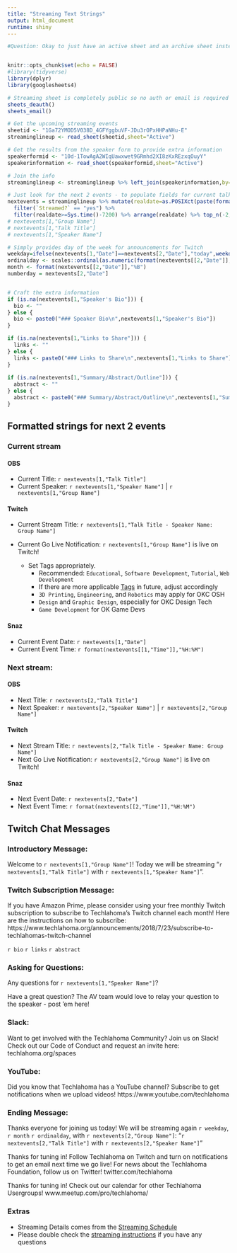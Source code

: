 ```yaml
---
title: "Streaming Text Strings"
output: html_document
runtime: shiny
---
```


```r

#Question: Okay to just have an active sheet and an archive sheet instead of one for each month?


knitr::opts_chunk$set(echo = FALSE)
#library(tidyverse)
library(dplyr)
library(googlesheets4)

# Streaming sheet is completely public so no auth or email is required
sheets_deauth()
sheets_email()

# Get the upcoming streaming events
sheetid <- "1Ga72YMOD5V038D_4GFYggbuVF-JDu3rOPxHHPaNHu-E"
streaminglineup <- read_sheet(sheetid,sheet="Active")

# Get the results from the speaker form to provide extra information
speakerformid <- "10d-1TowAgA2WIqUawxwet9GRmhd2XI8zKxREzxqOuyY"
speakerinformation <- read_sheet(speakerformid,sheet="Active")

# Join the info
streaminglineup <- streaminglineup %>% left_join(speakerinformation,by=c("Speaker Name","Talk Title","Group Name"))

# Just look for the next 2 events - to populate fields for current talk and provide copy/paste material for setup of the next
nextevents = streaminglineup %>% mutate(realdate=as.POSIXct(paste(format(Date,"%Y-%m-%d"),format(Time,"%H:%M")),tz="US/Central")) %>%
  filter(`Streamed?` == "yes") %>%
  filter(realdate>=Sys.time()-7200) %>% arrange(realdate) %>% top_n(-2,realdate)
# nextevents[1,"Group Name"]
# nextevents[1,"Talk Title"]
# nextevents[1,"Speaker Name"]

# Simply provides day of the week for announcements for Twitch
weekday=ifelse(nextevents[1,"Date"]==nextevents[2,"Date"],"today",weekdays(nextevents[[2,"Date"]]))
ordinalday <- scales::ordinal(as.numeric(format(nextevents[[2,"Date"]],"%d")))
month <- format(nextevents[[2,"Date"]],"%B")
numberday = nextevents[2,"Date"]


# Craft the extra information
if (is.na(nextevents[1,"Speaker's Bio"])) {
  bio <- ""
} else {
  bio <- paste0("### Speaker Bio\n",nextevents[1,"Speaker's Bio"])
}

if (is.na(nextevents[1,"Links to Share"])) {
  links <- ""
} else {
  links <- paste0("### Links to Share\n",nextevents[1,"Links to Share"])
}
  
if (is.na(nextevents[1,"Summary/Abstract/Outline"])) {
  abstract <- ""
} else {
  abstract <- paste0("### Summary/Abstract/Outline\n",nextevents[1,"Summary/Abstract/Outline"])
}

```
## Formatted strings for next 2 events
### Current stream
#### OBS
- Current Title: `r nextevents[1,"Talk Title"]`
- Current Speaker: `r nextevents[1,"Speaker Name"]` | `r nextevents[1,"Group Name"]`

#### Twitch
- Current Stream Title: `r nextevents[1,"Talk Title - Speaker Name: Group Name"]`
- Current Go Live Notification: `r nextevents[1,"Group Name"]` is live on Twitch!

  * Set Tags appropriately. 
    * Recommended: `Educational`, `Software Development`, `Tutorial`, `Web Development`
    * If there are more applicable [Tags](https://www.twitch.tv/directory/all/tags) in future, adjust  accordingly
    * `3D Printing`, `Engineering`, and `Robotics` may apply for OKC OSH
    * `Design` and `Graphic Design`, especially for OKC Design Tech
    * `Game Development` for OK Game Devs
    
#### Snaz
- Current Event Date: `r nextevents[1,"Date"]`
- Current Event Time: `r format(nextevents[[1,"Time"]],"%H:%M")`

### Next stream:
#### OBS

- Next Title: `r nextevents[2,"Talk Title"]`
- Next Speaker:  `r nextevents[2,"Speaker Name"]` | `r nextevents[2,"Group Name"]`

#### Twitch
- Next Stream Title: `r nextevents[2,"Talk Title - Speaker Name: Group Name"]`
- Next Go Live Notification: `r nextevents[2,"Group Name"]` is live on Twitch!

#### Snaz
- Next Event Date: `r nextevents[2,"Date"]`
- Next Event Time: `r format(nextevents[[2,"Time"]],"%H:%M")`

## Twitch Chat Messages

### Introductory Message:

Welcome to `r nextevents[1,"Group Name"]`! Today we will be streaming "`r nextevents[1,"Talk Title"]` with `r nextevents[1,"Speaker Name"]`".

### Twitch Subscription Message:

If you have Amazon Prime, please consider using your free monthly Twitch subscription to subscribe to Techlahoma's Twitch channel each month! Here are the instructions on how to subscribe: https://www.techlahoma.org/announcements/2018/7/23/subscribe-to-techlahomas-twitch-channel

`r bio`
`r links`
`r abstract`

### Asking for Questions:

Any questions for `r nextevents[1,"Speaker Name"]`?

Have a great question? The AV team would love to relay your question to the speaker - post 'em here!

### Slack:

Want to get involved with the Techlahoma Community? Join us on Slack! Check out our Code of Conduct and request an invite here: techlahoma.org/spaces

### YouTube:

Did you know that Techlahoma has a YouTube channel? Subscribe to get notifications when we upload videos! https://www.youtube.com/techlahoma

### Ending Message:

Thanks everyone for joining us today! We will be streaming again `r weekday`, `r month` `r ordinalday`, with `r nextevents[2,"Group Name"]`: "`r nextevents[2,"Talk Title"]` with `r nextevents[2,"Speaker Name"]`"

Thanks for tuning in! Follow Techlahoma on Twitch and turn on notifications to get an email next time we go live! For news about the Techlahoma Foundation, follow us on Twitter! twitter.com/techlahoma

Thanks for tuning in! Check out our calendar for other Techlahoma Usergroups! www.meetup.com/pro/techlahoma/


### Extras
- Streaming Details comes from the [Streaming Schedule](https://docs.google.com/spreadsheets/d/1Ga72YMOD5V038D_4GFYggbuVF-JDu3rOPxHHPaNHu-E/edit#gid=537074142)
- Please double check the [streaming instructions](https://github.com/techlahoma/broadcasting/blob/master/Streaming/Streaming-Instructions.md) if you have any questions

